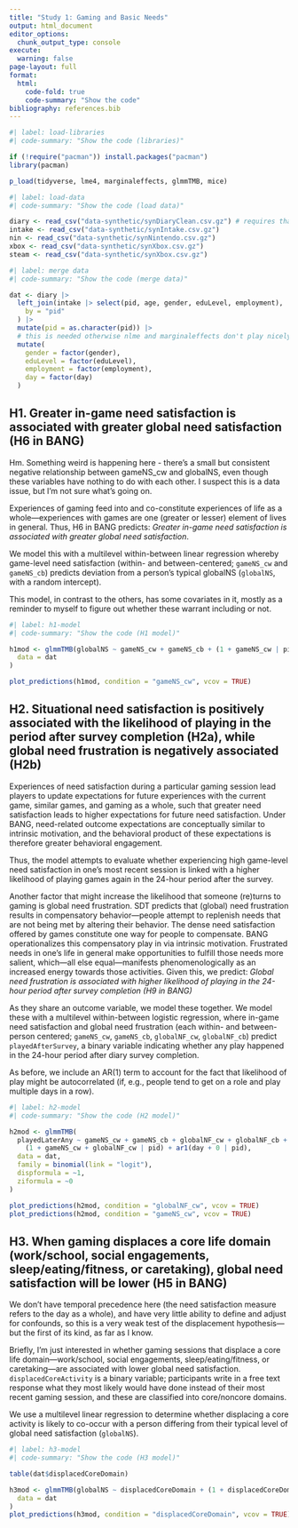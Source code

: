 ```yaml
---
title: "Study 1: Gaming and Basic Needs"
output: html_document
editor_options: 
  chunk_output_type: console
execute: 
  warning: false
page-layout: full
format:
  html:
    code-fold: true
    code-summary: "Show the code"
bibliography: references.bib
---
```


```r
#| label: load-libraries
#| code-summary: "Show the code (libraries)"

if (!require("pacman")) install.packages("pacman")
library(pacman)

p_load(tidyverse, lme4, marginaleffects, glmmTMB, mice)
```

```r
#| label: load-data
#| code-summary: "Show the code (load data)"

diary <- read_csv("data-synthetic/synDiaryClean.csv.gz") # requires that the preprocessing script has been run
intake <- read_csv("data-synthetic/synIntake.csv.gz")
nin <- read_csv("data-synthetic/synNintendo.csv.gz")
xbox <- read_csv("data-synthetic/synXbox.csv.gz")
steam <- read_csv("data-synthetic/synXbox.csv.gz")
```

```r
#| label: merge data
#| code-summary: "Show the code (merge data)"

dat <- diary |>
  left_join(intake |> select(pid, age, gender, eduLevel, employment),
    by = "pid"
  ) |>
  mutate(pid = as.character(pid)) |>
  # this is needed otherwise nlme and marginaleffects don't play nicely
  mutate(
    gender = factor(gender),
    eduLevel = factor(eduLevel),
    employment = factor(employment),
    day = factor(day)
  )
```


## H1. Greater in-game need satisfaction is associated with greater global need satisfaction (H6 in BANG)

::: {.callout-note}
Hm. Something weird is happening here - there's a small but consistent negative relationship between gameNS_cw and globalNS, even though these variables have nothing to do with each other. I suspect this is a data issue, but I'm not sure what's going on.
:::

Experiences of gaming feed into and co-constitute experiences of life as a whole---experiences with games are one (greater or lesser) element of lives in general. Thus, H6 in BANG predicts: *Greater in-game need satisfaction is associated with greater global need satisfaction*.

We model this with a multilevel within-between linear regression whereby game-level need satisfaction (within- and between-centered; `gameNS_cw` and `gameNS_cb`) predicts deviation from a person's typical globalNS (`globalNS`, with a random intercept).  

This model, in contrast to the others, has some covariates in it, mostly as a reminder to myself to figure out whether these warrant including or not. 

```r
#| label: h1-model
#| code-summary: "Show the code (H1 model)"

h1mod <- glmmTMB(globalNS ~ gameNS_cw + gameNS_cb + (1 + gameNS_cw | pid) + ar1(day + 0 | pid),
  data = dat
)

plot_predictions(h1mod, condition = "gameNS_cw", vcov = TRUE)
```


## H2. Situational need satisfaction is positively associated with the likelihood of playing in the period after survey completion (H2a), while global need frustration is negatively associated (H2b)

Experiences of need satisfaction during a particular gaming session lead players to update expectations for future experiences with the current game, similar games, and gaming as a whole, such that greater need satisfaction leads to higher expectations for future need satisfaction. Under BANG, need-related outcome expectations are conceptually similar to intrinsic motivation, and the behavioral product of these expectations is therefore greater behavioral engagement. 

Thus, the model attempts to evaluate whether experiencing high game-level need satisfaction in one's most recent session is linked with a higher likelihood of playing games again in the 24-hour period after the survey. 

Another factor that might increase the likelihood that someone (re)turns to gaming is global need frustration. SDT predicts that (global) need frustration results in compensatory behavior—people attempt to replenish needs that are not being met by altering their behavior. The dense need satisfaction offered by games constitute one way for people to compensate. BANG operationalizes this compensatory play in via intrinsic motivation. Frustrated needs in one’s life in general make opportunities to fulfill those needs more salient, which—all else equal—manifests phenomenologically as an increased energy towards those activities. Given this, we predict: *Global need frustration is associated with higher likelihood of playing in the 24-hour period after survey completion (H9 in BANG)*

As they share an outcome variable, we model these together. We model these with a multilevel within-between logistic regression, where in-game need satisfaction and global need frustration (each within- and between-person centered; `gameNS_cw`, `gameNS_cb`, `globalNF_cw`, `globalNF_cb`) predict `playedAfterSurvey`, a binary variable indicating whether any play happened in the 24-hour period after diary survey completion.

As before, we include an AR(1) term to account for the fact that likelihood of play might be autocorrelated (if, e.g., people tend to get on a role and play multiple days in a row). 


```r
#| label: h2-model
#| code-summary: "Show the code (H2 model)"

h2mod <- glmmTMB(
  playedLaterAny ~ gameNS_cw + gameNS_cb + globalNF_cw + globalNF_cb +
    (1 + gameNS_cw + globalNF_cw | pid) + ar1(day + 0 | pid),
  data = dat,
  family = binomial(link = "logit"),
  dispformula = ~1,
  ziformula = ~0
)

plot_predictions(h2mod, condition = "globalNF_cw", vcov = TRUE)
plot_predictions(h2mod, condition = "gameNS_cw", vcov = TRUE)
```


## H3. When gaming displaces a core life domain (work/school, social engagements, sleep/eating/fitness, or caretaking), global need satisfaction will be lower (H5 in BANG)

We don't have temporal precedence here (the need satisfaction measure refers to the day as a whole), and have very little ability to define and adjust for confounds, so this is a very weak test of the displacement hypothesis---but the first of its kind, as far as I know. 

Briefly, I'm just interested in whether gaming sessions that displace a core life domain---work/school, social engagements, sleep/eating/fitness, or caretaking---are associated with lower global need satisfaction. `displacedCoreActivity` is a binary variable; participants write in a free text response what they most likely would have done instead of their most recent gaming session, and these are classified into core/noncore domains. 

We use a multilevel linear regression to determine whether displacing a core activity is likely to co-occur with a person differing from their typical level of global need satisfaction (`globalNS`). 

```r
#| label: h3-model
#| code-summary: "Show the code (H3 model)"

table(dat$displacedCoreDomain)

h3mod <- glmmTMB(globalNS ~ displacedCoreDomain + (1 + displacedCoreDomain | pid) + ar1(day + 0 | pid),
  data = dat
)
plot_predictions(h3mod, condition = "displacedCoreDomain", vcov = TRUE)
```
